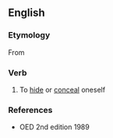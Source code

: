 ==English==

===Etymology===
From {{prefix|im|bosk|lang=en}}

===Verb===
{{en-verb}}

# {{lb|en|obsolete}} To [[hide]] or [[conceal]] oneself
#: {{rfquotek|Shelton}}

===References===
* OED 2nd edition 1989